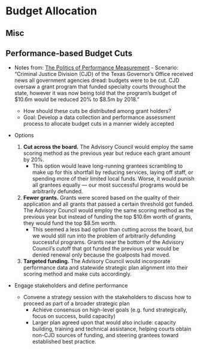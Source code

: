 # Budget Allocation {#sec-budall .unnumbered}

## Misc {#sec-budallo-misc .unnumbered}

## Performance-based Budget Cuts {#sec-budallo-perform-cuts .unnumbered}

-   Notes from: [The Politics of Performance Measurement](https://realworlddatascience.net/careers/posts/2023/04/18/politics-of-performance-measurement.html) - Scenario: "Criminal Justice Division (CJD) of the Texas Governor's Office received news all government agencies dread: budgets were to be cut. CJD oversaw a grant program that funded specialty courts throughout the state, however it was now being told that the program's budget of \$10.6m would be reduced 20% to \$8.5m by 2018."

    -   How should these cuts be distributed among grant holders?
    -   Goal: Develop a data collection and performance assessment process to allocate budget cuts in a manner widely accepted

-   Options

    1.  **Cut across the board.** The Advisory Council would employ the same scoring method as the previous year but reduce each grant amount by 20%.
        -   This option would leave long-running grantees scrambling to make up for this shortfall by reducing services, laying off staff, or spending more of their limited local funds. Worse, it would punish all grantees equally --- our most successful programs would be arbitrarily defunded.
    2.  **Fewer grants.** Grants were scored based on the quality of their application and all grants that passed a certain threshold got funded. The Advisory Council would employ the same scoring method as the previous year but instead of funding the top \$10.6m worth of grants, they would fund the top \$8.5m worth.
        -   This seemed a less bad option than cutting across the board, but we would still run into the problem of arbitrarily defunding successful programs. Grants near the bottom of the Advisory Council's cutoff that got funded the previous year would be denied renewal only because the goalposts had moved.

    ```{=html}
    <!-- -->
    ```
    3.  **Targeted funding.** The Advisory Council would incorporate performance data and statewide strategic plan alignment into their scoring method and make cuts accordingly.

-   Engage stakeholders and define performance

    -   Convene a strategy session with the stakeholders to discuss how to proceed as part of a broader strategic plan
        -   Achieve consensus on high-level goals (e.g. fund strategically, focus on success, build capacity)
        -   Larger plan agreed upon that would also include: capacity building, training and technical assistance, helping courts obtain non-CJD sources of funding, and steering grantees toward established best practice.
